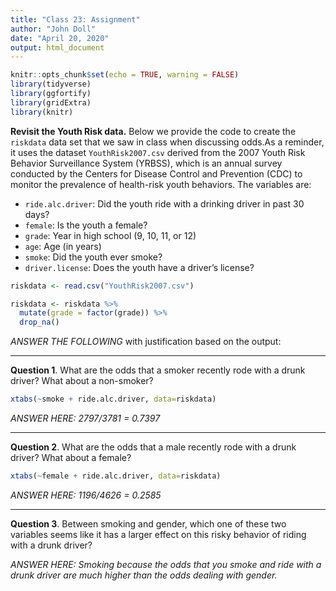 ```yaml
---
title: "Class 23: Assignment"
author: "John Doll"
date: "April 20, 2020"
output: html_document
---
```


```r
knitr::opts_chunk$set(echo = TRUE, warning = FALSE)
library(tidyverse)
library(ggfortify)
library(gridExtra)
library(knitr)
```


**Revisit the Youth Risk data.**  Below we provide the code to create the `riskdata` data set that we saw in class when discussing odds.As a reminder, it uses the dataset `YouthRisk2007.csv` derived from the 2007 Youth Risk Behavior Surveillance System (YRBSS), which is an annual survey conducted by the Centers for Disease Control and Prevention (CDC) to monitor the prevalence of health-risk youth behaviors. The variables are:

* `ride.alc.driver`: Did the youth ride with a drinking driver in past 30 days?
* `female`: Is the youth a female?
* `grade`: Year in high school (9, 10, 11, or 12)
* `age`: Age (in years)
* `smoke`: Did the youth ever smoke?
* `driver.license`: Does the youth have a driver’s license?

```r
riskdata <- read.csv("YouthRisk2007.csv")

riskdata <- riskdata %>%
  mutate(grade = factor(grade)) %>%
  drop_na()
```


*ANSWER THE FOLLOWING* with justification based on the output:

----

**Question 1**. What are the odds that a smoker recently rode with a drunk driver?  What about a non-smoker?

```r
xtabs(~smoke + ride.alc.driver, data=riskdata)
```

*ANSWER HERE: 2797/3781 = 0.7397*

----

**Question 2**. What are the odds that a male recently rode with a drunk driver?  What about a female?

```r
xtabs(~female + ride.alc.driver, data=riskdata)
```

*ANSWER HERE: 1196/4626 = 0.2585*

----

**Question 3**. Between smoking and gender, which one of these two variables seems like it has a larger effect on this risky behavior of riding with a drunk driver?

*ANSWER HERE: Smoking because the odds that you smoke and ride with a drunk driver are much higher than the odds dealing with gender.*